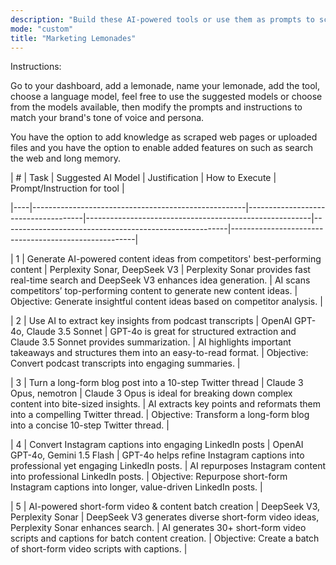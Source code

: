 ```yaml
---
description: "Build these AI-powered tools or use them as prompts to scale your marketing efforts."
mode: "custom"
title: "Marketing Lemonades"
---
```


Instructions:&#x20;

Go to your dashboard, add a lemonade, name your lemonade, add the tool, choose a language model, feel free to use the suggested models or choose from the models available, then modify the prompts and instructions to match your brand's tone of voice and persona.&#x20;

You have the option to add knowledge as scraped web pages or uploaded files and you have the option to enable added features on such as search the web and long memory.&#x20;



\| #  | Task                                                | Suggested AI Model                  | Justification                                           | How to Execute                                        | Prompt/Instruction for tool                          |

\|----|-----------------------------------------------------|-------------------------------------|--------------------------------------------------------|--------------------------------------------------------|------------------------------------------------------|

\| 1  | Generate AI-powered content ideas from competitors' best-performing content | Perplexity Sonar, DeepSeek V3       | Perplexity Sonar provides fast real-time search and DeepSeek V3 enhances idea generation. | AI scans competitors’ top-performing content to generate new content ideas. | Objective: Generate insightful content ideas based on competitor analysis. |

\| 2  | Use AI to extract key insights from podcast transcripts | OpenAI GPT-4o, Claude 3.5 Sonnet   | GPT-4o is great for structured extraction and Claude 3.5 Sonnet provides summarization. | AI highlights important takeaways and structures them into an easy-to-read format. | Objective: Convert podcast transcripts into engaging summaries. |

\| 3  | Turn a long-form blog post into a 10-step Twitter thread | Claude 3 Opus, nemotron            | Claude 3 Opus is ideal for breaking down complex content into bite-sized insights. | AI extracts key points and reformats them into a compelling Twitter thread. | Objective: Transform a long-form blog into a concise 10-step Twitter thread. |

\| 4  | Convert Instagram captions into engaging LinkedIn posts | OpenAI GPT-4o, Gemini 1.5 Flash    | GPT-4o helps refine Instagram captions into professional yet engaging LinkedIn posts. | AI repurposes Instagram content into professional LinkedIn posts. | Objective: Repurpose short-form Instagram captions into longer, value-driven LinkedIn posts. |

\| 5  | AI-powered short-form video & content batch creation | DeepSeek V3, Perplexity Sonar      | DeepSeek V3 generates diverse short-form video ideas, Perplexity Sonar enhances search. | AI generates 30+ short-form video scripts and captions for batch content creation. | Objective: Create a batch of short-form video scripts with captions. |